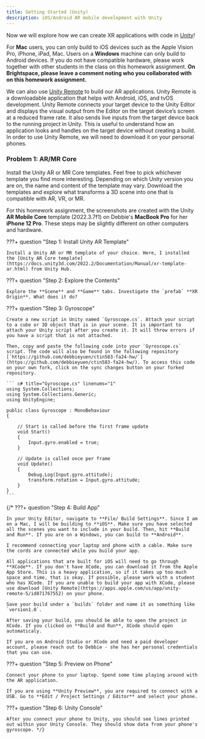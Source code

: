```yaml
---
title: Getting Started (Unity)
description: iOS/Android AR mobile development with Unity
---
```


Now we will explore how we can create XR applications with code in [Unity](https://docs.unity3d.com/Manual/XR.html)! 

For **Mac** users, you can only build to iOS devices such as the Apple Vision Pro, iPhone, iPad, Mac. Users on a **Windows** machine can only build to Android devices. If you do not have compatible hardware, please work together with other students in the class on this homework assignment. **On Brightspace, please leave a comment noting who you collaborated with on this homework assignment.**

We can also use [Unity Remote](https://docs.unity3d.com/Manual/UnityRemote5.html) to build our AR applications. Unity Remote is a downloadable application that helps with Android, iOS, and tvOS development. Unity Remote connects your target device to the Unity Editor and displays the visual output from the Editor on the target device’s screen at a reduced frame rate. It also sends live inputs from the target device back to the running project in Unity. This is useful to understand how an application looks and handles on the target device without creating a build. In order to use Unity Remote, we will need to download it on your personal phones.

### Problem 1: AR/MR Core

Install the Unity AR or MR Core templates. Feel free to pick whichever template you find more interesting. Depending on which Unity version you are on, the name and content of the template may vary. Download the templates and explore what transforms a 3D scene into one that is compatible with AR, VR, or MR. 

For this homework assignment, the screenshots are created with the Unity **AR Mobile Core** template (2022.3.7f1) on Debbie's **MacBook Pro** for her **iPhone 12 Pro**. These steps may be slightly different on other computers and hardware.

???+ question "Step 1: Install Unity AR Template"

    Install a Unity AR or MR template of your choice. Here, I installed the [Unity AR Core template](https://docs.unity3d.com/2022.2/Documentation/Manual/xr-template-ar.html) from Unity Hub. 


???+ question "Step 2: Explore the Contents"

    Explore the **Scene** and **Game** tabs. Investigate the `prefab` **XR Origin**. What does it do? 

???+ question "Step 3: Gyroscope"

    Create a new script in Unity named `Gyroscope.cs`. Attach your script to a cube or 3D object that is in your scene. It is important to attach your Unity script after you create it. It will throw errors if you have a script that is not attached. 
    
    Then, copy and paste the following code into your `Gyroscope.cs` script. The code will also be found in the following repository [`https://github.com/debbieyuen/ctin583-fa24-hw/`](https://github.com/debbieyuen/ctin583-fa24-hw/). To access this code on your own fork, click on the sync changes button on your forked repository.

    ``` c# title="Gyroscope.cs" linenums="1"
    using System.Collections;
    using System.Collections.Generic;
    using UnityEngine;

    public class Gyroscope : MonoBehaviour
    {

        // Start is called before the first frame update
        void Start()
        {
            Input.gyro.enabled = true;
        }

        // Update is called once per frame
        void Update()
        {
            Debug.Log(Input.gyro.attitude);
            transform.rotation = Input.gyro.attitude;
        }
    }
    ```

{/* ???+ question "Step 4: Build App"

    In your Unity Editor, navigate to **File/ Build Settings**. Since I am on a Mac, I will be building to **iOS**. Make sure you have selected all the scenes you want to include in your build. Then, hit **Build and Run**. If you are on a Windows, you can build to **Android**.

    I recommend connecting your laptop and phone with a cable. Make sure the cords are connected while you build your app. 

    All applications that are built for iOS will need to go through **XCode**. If you don't have XCode, you can download it from the Apple App Store. This is a heavy application, so if it takes up too much space and time, that is okay. If possible, please work with a student who has XCode. If you are unable to build your app with XCode, please use download [Unity Remote](https://apps.apple.com/us/app/unity-remote-5/id871767552) on your phone. 

    Save your build under a `builds` folder and name it as something like `version1.0`.

    After saving your build, you should be able to open the project in XCode. If you clicked on **Build and Run**, XCode should open automaticaly. 

    If you are on Android Studio or XCode and need a paid developer account, please reach out to Debbie - she has her personal credentials that you can use. 

???+ question "Step 5: Preview on Phone"

    Connect your phone to your laptop. Spend some time playing around with the AR application.

    If you are using **Unity Preview**, you are required to connect with a USB. Go to **Edit / Project Settings / Editor** and select your phone. 

???+ question "Step 6: Unity Console"

    After you connect your phone to Unity, you should see lines printed out within your Unity Console. They should show data from your phone's gyroscope. */}